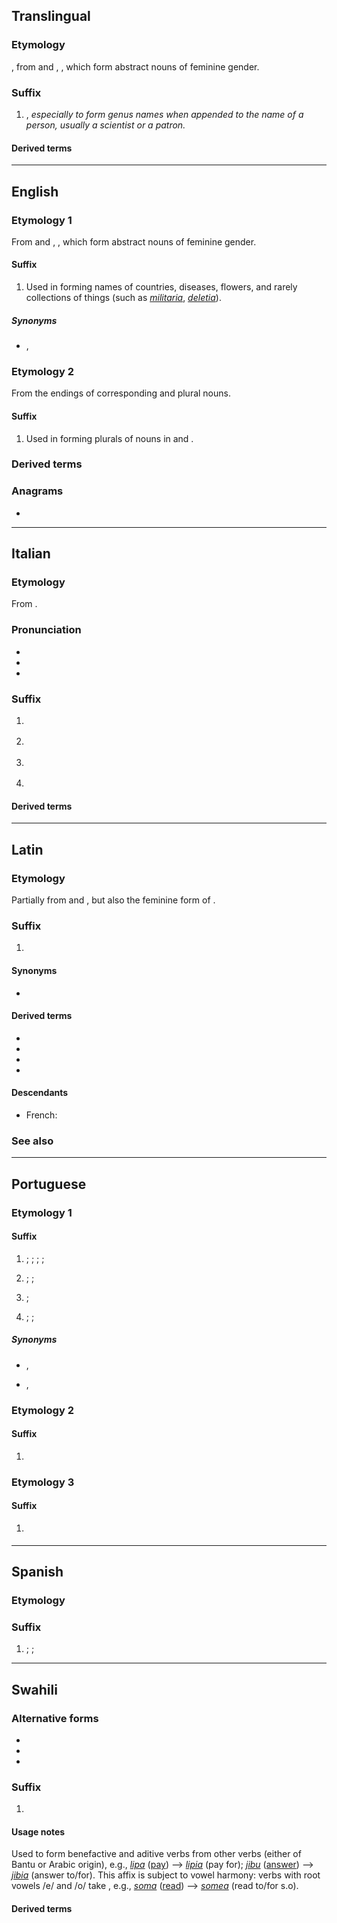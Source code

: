{{also|Appendix:Variations of "ia"}}
==Translingual==

===Etymology===
{{der|mul|NL.|-}}, from {{der|mul|la|-ia}} and {{der|mul|grc|-ία}}, {{m|grc|-εια}}, which form abstract nouns of feminine gender.

===Suffix===
{{head|mul|suffix|g=f}}

# {{non-gloss definition|Used to form taxonomic names}}, ''especially to form genus names when appended to the name of a person, usually a scientist or a patron.''

====Derived terms====
{{suffixsee|mul}}

----

==English==

===Etymology 1===
From {{der|en|la|-ia}} and {{der|en|grc|-ία}}, {{m|grc|-εια}}, which form abstract nouns of feminine gender.

====Suffix====
{{en-suffix}}

# Used in forming names of countries, diseases, flowers, and rarely collections of things (such as ''[[militaria]]'', ''[[deletia]]'').

=====Synonyms=====
* {{sense|collections of things}} {{l|en|-ana}}, {{l|en|-ica}}

===Etymology 2===
From the endings of corresponding {{der|en|la|-}} and {{der|en|grc|-}} plural nouns.

====Suffix====
{{en-suffix}}

# Used in forming plurals of nouns in {{m|en|-ium}} and {{m|en|-ion}}.

===Derived terms===
{{suffixsee|en}}

===Anagrams===
* {{anagrams|en|A-I|AI|Ai|a.i.|ai}}

----

==Italian==

===Etymology===
From {{der|it|grc|-ία}}.

===Pronunciation===
* {{IPA|/ˈi.a/|[ˈiːä]|lang=it}}
* {{it-stress|-ìa}}
* {{hyphenation|-ìa|lang=it}}

===Suffix===
{{head|it|suffix|g=f|plural|-ie}}
# {{n-g|Derives abstract nouns denoting a [[state]] or [[condition]] from adjectives or nouns}}
#: {{suffixusex|allegro|allegria|t1=cheerful”, “happy|t2=joy”, “happiness|lang=it}}
#: {{suffixusex|tiranno|tirannia|t1=tyrant|t2=tyranny|lang=it}}
# {{n-g|Derives abstract nouns denoting a collective group or a social condition}}
#: {{suffixusex|compagno|compagnia|t1=companion|t2=company|lang=it}}
#: {{suffixusex|borghese|borghesia|t1=bourgeois|t2=bourgeoisie|lang=it}}
# {{n-g|Added to [[ethnonym]]s to derive place names}}
#: {{suffixusex|andaluso|Andalusia|t1=Andalusian|t2=Andalusia|lang=it}}
# {{n-g|Used to derive technical and scientific terms, especially from [[Ancient Greek]] terms}}

====Derived terms====
{{suffixsee|it}}

----

==Latin==

===Etymology===
Partially from {{der|la|grc|-ία}} and {{m|grc|-εια}}, but also the feminine form of {{m|la|-ius}}.

===Suffix===
{{head|la|suffix|head=-ia}}

# {{n-g|Used to form an [[abstract]] [[noun]] of the [[Appendix:Latin first declension|first declension]], usually from an [[adjective]] stem.}}

====Synonyms====
* {{l|la|-iēs}}

====Derived terms====
* {{l|la|audācia}}
* {{l|la|īnfantia}}
* {{l|la|malevolentia}}
* {{l|la|sapientia}}

====Descendants====
* French: {{l|fr|-ie}}

===See also===
{{suffixsee|la}}

----

==Portuguese==

===Etymology 1===

====Suffix====
{{pt-suffix|noun|ia||f}}

# {{non-gloss definition|forms nouns, from adjectives, denoting states, conditions and qualities}}; {{l|en|-ness}}; {{l|en|-ity}}; {{l|en|-y}}; {{l|en|-hood}}
#: {{suffixusex|alegre|alegria|gloss1=joyful|gloss2=joy|lang=pt}}
# {{lb|pt|medicine}} {{non-gloss definition|forms the names of medical conditions}}; {{l|en|-y}}; {{l|en|-ia}}
#: {{suffixusex|acéfalo|acefalia|gloss1=acephalous|gloss2=acephaly|lang=pt}}
# {{non-gloss definition|forms the names of offices or jobs}}; {{l|en|-ship}}
#: {{suffixusex|governador|governadoria|gloss1=governor|gloss2=the job or office of a governor|lang=pt}}
# {{non-gloss definition|forms placenames}}; {{l|en|-y}}; {{l|en|-ia}}
#: {{suffixusex|Brasil|Brasília|gloss1=Brazil|gloss2=Brasilia|lang=pt}}

=====Synonyms=====
* {{sense|state; condition}} {{l|pt|-idade}}, {{l|pt|-ção}}
* {{sense|job; office}} {{l|pt|-ado}}, {{l|pt|-ato}}

===Etymology 2===

====Suffix====
{{pt-suffix|verb|ia}}

# {{non-gloss definition|appended to the stem, forms the first-person singular and third-person singular imperfect subjunctive of 2nd and 3rd conjugation verbs}}
#: {{suffixusex|comer|comia|gloss1=to eat|gloss2=I/he/she/it ate|lang=pt}}

===Etymology 3===

====Suffix====
{{pt-suffix|verb|ia}}

# {{non-gloss definition|appended to the infinitive, forms the first-person singular and third-person singular conditional of verbs}}
#: {{suffixusex|comer|comeria|gloss1=to eat|gloss2=I/he/she/it would eat|lang=pt}}

{{catlangname|pt|terms with multiple etymologies}}

----

==Spanish==

===Etymology===

===Suffix===
{{es-suffix|proper noun|ia||f}}

# {{non-gloss definition|forms placenames}}; {{l|en|-y}}; {{l|en|-ia}}
#: {{suffixusex|Brasil|Brasilia|gloss1=Brazil|gloss2=Brasilia|lang=es}}

----

==Swahili==

===Alternative forms===
* {{l|sw|-ea}}
* {{l|sw|-lea}}
* {{l|sw|-lia}}

===Suffix===
{{head|sw|suffix|head=-ia}}

# {{defn|sw}}

====Usage notes====
Used to form benefactive and aditive verbs from other verbs (either of Bantu or Arabic origin), e.g., ''[[lipa]]'' ([[pay]]) --> ''[[lipia]]'' (pay for); ''[[jibu]]'' ([[answer]]) --> ''[[jibia]]'' (answer to/for). This affix is subject to vowel harmony: verbs with root vowels /e/ and /o/ take {{l|sw|-ea}}, e.g., ''[[soma]]'' ([[read]]) --> ''[[somea]]'' (read to/for s.o).

====Derived terms====
{{suffixsee|sw}}